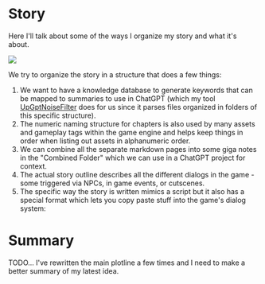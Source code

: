 <main class="m-6">
  <div class="m-2 mdx-content">

# Story

Here I'll talk about some of the ways I organize my story and what it's about.

<img src="_build/public/images/StoryImages/StoryNotes.png" />

We try to organize the story in a structure that does a few things:

1. We want to have a knowledge database to generate keywords that can be mapped to summaries to use in ChatGPT (which my tool [UpGptNoiseFilter](tools) does for us since it parses files organized in folders of this specific structure).
2. The numeric naming structure for chapters is also used by many assets and gameplay tags within the game engine and helps keep things in order when listing out assets in alphanumeric order.
3. We can combine all the separate markdown pages into some giga notes in the "Combined Folder" which we can use in a ChatGPT project for context.
4. The actual story outline describes all the different dialogs in the game - some triggered via NPCs, in game events, or cutscenes.
5. The specific way the story is written mimics a script but it also has a special format which lets you copy paste stuff into the game's dialog system:

# Summary
  
TODO... I've rewritten the main plotline a few times and I need to make a better summary of my latest idea.

  </div>
</main>
